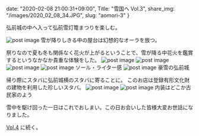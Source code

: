 date: "2020-02-08 21:00:31+09:00",
Title: "雪国へ Vol.3",
share_img: "/images/2020_02_08_34.JPG",
slug: "aomori-3"
}

弘前城の中へ入って弘前雪灯篭まつりを楽しむ。

<img src="/images/2020_02_08_30.JPG" alt="post image" />
<span className="caption">雪が降りしきる中の屋台は幻想的なオーラを放つ。</span>

祭りなので夏も冬も関係なく花火が上がるということで、雪が降る中花火を鑑賞するというなかなか貴重な体験をした。
<img src="/images/2020_02_08_31.JPG" alt="post image" />
<img src="/images/2020_02_08_32.JPG" alt="post image" />
<img src="/images/2020_02_08_33.JPG" alt="post image" />
<img src="/images/2020_02_08_34.JPG" alt="post image" />
<span className="caption">ソール・ライター感</span>
<img src="/images/2020_02_08_35.JPG" alt="post image" />
<span className="caption">豪雪の弘前城</span>

帰り際にスタバに弘前城横のスタバに寄ることに。
このお店は登録有形文化財の建物を利用した珍しいスタバ。
<img src="/images/2020_02_08_36.JPG" alt="post image" />
<img src="/images/2020_02_08_37.JPG" alt="post image" />
<span className="caption">内装はどこか古民家のよう</span>

雪中を駆け回った一日はこれでおしまい。この日お会いした皆様大変お世話になりました。

<a href="https://photos.dream-exp.net/2020/02/aomori-4/">Vol.4</a> に続く。